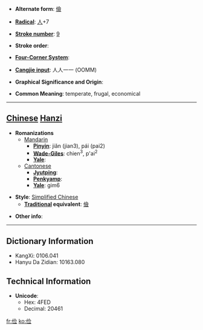 * '''Alternate form''': [[儉]]

* '''[[Wiktionary:Chinese radical index| Radical]]''': [[Wiktionary:Chinese radical index 人|人]]+7

* '''[[Wiktionary:Chinese total strokes index|Stroke number]]''': [[Wiktionary:Chinese total strokes index 9|9]]

* '''Stroke order''': 

* '''[[Wiktionary:Chinese four corner index|Four-Corner System]]''': 

* '''[[Wiktionary:Chinese Cangjie index|Cangjie input]]''': 人人一一 (OOMM)

* '''Graphical Significance and Origin''': 

* '''Common Meaning''': temperate, frugal, economical

----

== [[Chinese]] [[Hanzi]] ==

* '''Romanizations'''
** [[Mandarin]]
*** '''[[Pinyin]]''': jiǎn (jian3), pái (pai2)
*** '''[[Wade-Giles]]''': chien<sup>3</sup>, p'ai<sup>2</sup>
*** '''[[Yale]]''': 
**[[Cantonese]]
***'''[[Jyutping]]''':
***'''[[Penkyamp]]''': 
***'''[[Yale]]''': gim6

* '''Style''': [[Simplified Chinese]] 
** '''[[Traditional Chinese|Traditional]] equivalent''': [[儉]]

* '''Other info''': 

----

== Dictionary Information ==

* KangXi: 0106.041
* Hanyu Da Zidian: 10163.080

== Technical Information ==

* '''Unicode''':
** Hex: 4FED
** Decimal: 20461

[[fr:俭]]
[[ko:俭]]